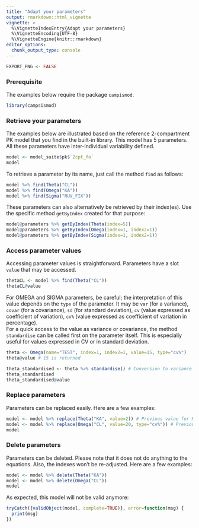 ```yaml
---
title: "Adapt your parameters"
output: rmarkdown::html_vignette
vignette: >
  %\VignetteIndexEntry{Adapt your parameters}
  %\VignetteEncoding{UTF-8}
  %\VignetteEngine{knitr::rmarkdown}
editor_options: 
  chunk_output_type: console
---
```


```r
EXPORT_PNG <- FALSE
```

### Prerequisite

The examples below require the package `campismod`.

```r
library(campsismod)
```

### Retrieve your parameters

The examples below are illustrated based on the reference 2-compartment PK model that you find in the built-in library. This model has 5 parameters. All these parameters have inter-individual variability defined.

```r
model <- model_suite$pk$`2cpt_fo`
model
```

To retrieve a parameter by its name, just call the method `find` as follows:

```r
model %>% find(Theta("CL"))
model %>% find(Omega("KA"))
model %>% find(Sigma("RUV_FIX"))
```

These parameters can also alternatively be retrieved by their index(es). Use the specific method `getByIndex` created for that purpose:

```r
model@parameters %>% getByIndex(Theta(index=5))
model@parameters %>% getByIndex(Omega(index=1, index2=1))
model@parameters %>% getByIndex(Sigma(index=1, index2=1))
```

### Access parameter values

Accessing parameter values is straightforward. Parameters have a slot `value` that may be accessed.

```r
thetaCL <- model %>% find(Theta("CL"))
thetaCL@value
```

For OMEGA and SIGMA parameters, be careful; the interpretation of this value depends on the `type` of the parameter. It may be `var` (for a variance), `covar` (for a covariance), `sd` (for standard deviation), `cv` (value expressed as coefficient of variation), `cv%` (value expressed as coefficient of variation in percentage).  
For a quick access to the value as variance or covariance, the method `standardise` can be called first on the parameter itself. This is especially useful for values expressed in CV or in standard deviation.

```r
theta <- Omega(name="TEST", index=1, index2=1, value=15, type="cv%")
theta@value # 15 is returned

theta_standardised <- theta %>% standardise() # Conversion to variance
theta_standardised 
theta_standardised@value
```

### Replace parameters

Parameters can be replaced easily. Here are a few examples:

```r
model <- model %>% replace(Theta("KA", value=2)) # Previous value for KA was 1
model <- model %>% replace(Omega("CL", value=20, type="cv%")) # Previous value was a 25% CV
model
```

### Delete parameters

Parameters can be deleted. Please note that it does not do anything to the equations. Also, the indexes won't be re-adjusted. Here are a few examples:

```r
model <- model %>% delete(Theta("KA"))
model <- model %>% delete(Omega("CL"))
model
```

As expected, this model will not be valid anymore:
```r
tryCatch({validObject(model, complete=TRUE)}, error=function(msg) {
  print(msg)
})
```
